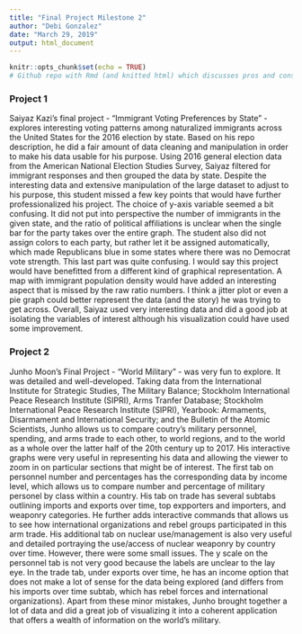 ```yaml
---
title: "Final Project Milestone 2"
author: "Debi Gonzalez"
date: "March 29, 2019"
output: html_document
---
```


```r
knitr::opts_chunk$set(echo = TRUE)
# Github repo with Rmd (and knitted html) which discusses pros and cons of at least two projects from last year. At least one project should be one which did extensive data gathering/cleaning. 
```

### Project 1
Saiyaz Kazi's final project - "Immigrant Voting Preferences by State" - explores interesting voting patterns among naturalized immigrants across the United States for the 2016 election by state. Based on his repo description, he did a fair amount of data cleaning and manipulation in order to make his data usable for his purpose. Using 2016 general election data from the American National Election Studies Survey, Saiyaz filtered for immigrant responses and then grouped the data by state. Despite the interesting data and extensive manipulation of the large dataset to adjust to his purpose, this student missed a few key points that would have further professionalized his project. The choice of y-axis variable seemed a bit confusing. It did not put into perspective the number of immigrants in the given state, and the ratio of political affiliations is unclear when the single bar for the party takes over the entire graph. The student also did not assign colors to each party, but rather let it be assigned automatically, which made Republicans blue in some states where there was no Democrat vote strength. This last part was quite confusing. I would say this project would have benefitted from a different kind of graphical representation. A map with immigrant population density would have added an interesting aspect that is missed by the raw ratio numbers. I think a jitter plot or even a pie graph could better represent the data (and the story) he was trying to get across. Overall, Saiyaz used very interesting data and did a good job at isolating the variables of interest although his visualization could have used some improvement.

### Project 2
Junho Moon's Final Project - "World Military" - was very fun to explore. It was detailed and well-developed. Taking data from the International Institute for Strategic Studies, The Military Balance; Stockholm International Peace Research Institute (SIPRI), Arms Tranfer Database; Stockholm International Peace Research Institute (SIPRI), Yearbook: Armaments, Disarmament and International Security; and the Bulletin of the Atomic Scientists, Junho allows us to compare coutry's military personnel, spending, and arms trade to each other, to world regions, and to the world as a whole over the latter half of the 20th century up to 2017. His interactive graphs were very useful in representing his data and allowing the viewer to zoom in on particular sections that might be of interest. The first tab on personnel number and percentages has the corresponding data by income level, which allows us to compare number and percentage of military personel by class within a country. His tab on trade has several subtabs outlining imports and exports over time, top expporters and importers, and weaponry categories. He further adds interactive commands that allows us to see how international organizations and rebel groups participated in this arm trade. His additional tab on nuclear use/management is also very useful and detailed portraying the use/access of nuclear weaponry by country over time. However, there were some small issues. The y scale on the personnel tab is not very good because the labels are unclear to the lay eye. In the trade tab, under exports over time, he has an income option that does not make a lot of sense for the data being explored (and differs from his imports over time subtab, which has rebel forces and international organizations). Apart from these minor mistakes, Junho brought together a lot of data and did a great job of visualizing it into a coherent application that offers a wealth of information on the world's military. 